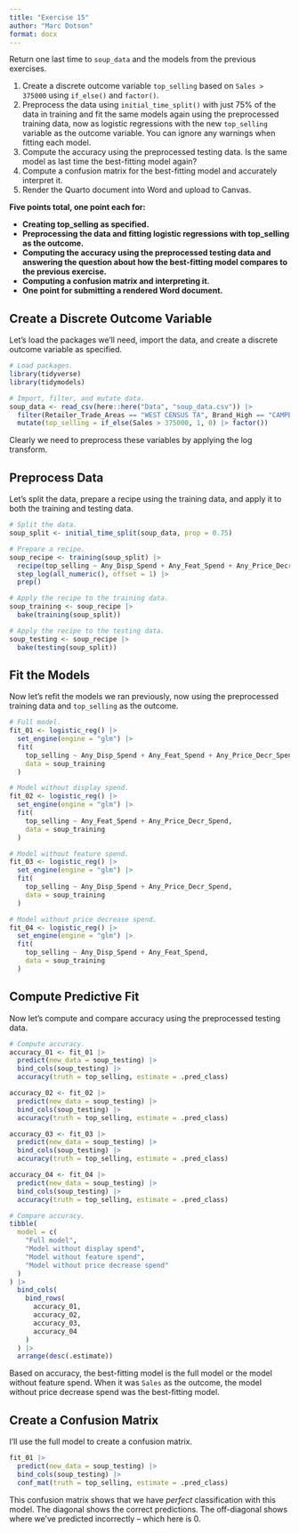 ```yaml
---
title: "Exercise 15"
author: "Marc Dotson"
format: docx
---
```


Return one last time to `soup_data` and the models from the previous exercises.

1. Create a discrete outcome variable `top_selling` based on `Sales > 375000` using `if_else()` and `factor()`.
2. Preprocess the data using `initial_time_split()` with just 75% of the data in training and fit the same models again using the preprocessed training data, now as logistic regressions with the new `top_selling` variable as the outcome variable. You can ignore any warnings when fitting each model.
3. Compute the accuracy using the preprocessed testing data. Is the same model as last time the best-fitting model again?
4. Compute a confusion matrix for the best-fitting model and accurately interpret it.
5. Render the Quarto document into Word and upload to Canvas.

**Five points total, one point each for:**

- **Creating top_selling as specified.**
- **Preprocessing the data and fitting logistic regressions with top_selling as the outcome.**
- **Computing the accuracy using the preprocessed testing data and answering the question about how the best-fitting model compares to the previous exercise.**
- **Computing a confusion matrix and interpreting it.**
- **One point for submitting a rendered Word document.**

## Create a Discrete Outcome Variable

Let's load the packages we'll need, import the data, and create a discrete outcome variable as specified.

```r
# Load packages.
library(tidyverse)
library(tidymodels)

# Import, filter, and mutate data.
soup_data <- read_csv(here::here("Data", "soup_data.csv")) |> 
  filter(Retailer_Trade_Areas == "WEST CENSUS TA", Brand_High == "CAMPBELL'S") |>
  mutate(top_selling = if_else(Sales > 375000, 1, 0) |> factor())
```

Clearly we need to preprocess these variables by applying the log transform.

## Preprocess Data

Let's split the data, prepare a recipe using the training data, and apply it to both the training and testing data.

```r
# Split the data.
soup_split <- initial_time_split(soup_data, prop = 0.75)

# Prepare a recipe.
soup_recipe <- training(soup_split) |> 
  recipe(top_selling ~ Any_Disp_Spend + Any_Feat_Spend + Any_Price_Decr_Spend) |> 
  step_log(all_numeric(), offset = 1) |> 
  prep()

# Apply the recipe to the training data.
soup_training <- soup_recipe |>
  bake(training(soup_split))

# Apply the recipe to the testing data.
soup_testing <- soup_recipe |>
  bake(testing(soup_split))
```

## Fit the Models

Now let's refit the models we ran previously, now using the preprocessed training data and `top_selling` as the outcome.

```r
# Full model.
fit_01 <- logistic_reg() |> 
  set_engine(engine = "glm") |> 
  fit(
    top_selling ~ Any_Disp_Spend + Any_Feat_Spend + Any_Price_Decr_Spend, 
    data = soup_training
  )

# Model without display spend.
fit_02 <- logistic_reg() |> 
  set_engine(engine = "glm") |> 
  fit(
    top_selling ~ Any_Feat_Spend + Any_Price_Decr_Spend, 
    data = soup_training
  )

# Model without feature spend.
fit_03 <- logistic_reg() |> 
  set_engine(engine = "glm") |> 
  fit(
    top_selling ~ Any_Disp_Spend + Any_Price_Decr_Spend, 
    data = soup_training
  )

# Model without price decrease spend.
fit_04 <- logistic_reg() |> 
  set_engine(engine = "glm") |> 
  fit(
    top_selling ~ Any_Disp_Spend + Any_Feat_Spend, 
    data = soup_training
  )
```

## Compute Predictive Fit

Now let's compute and compare accuracy using the preprocessed testing data.

```r
# Compute accuracy.
accuracy_01 <- fit_01 |> 
  predict(new_data = soup_testing) |>
  bind_cols(soup_testing) |>
  accuracy(truth = top_selling, estimate = .pred_class)

accuracy_02 <- fit_02 |> 
  predict(new_data = soup_testing) |>
  bind_cols(soup_testing) |>
  accuracy(truth = top_selling, estimate = .pred_class)

accuracy_03 <- fit_03 |> 
  predict(new_data = soup_testing) |>
  bind_cols(soup_testing) |>
  accuracy(truth = top_selling, estimate = .pred_class)

accuracy_04 <- fit_04 |> 
  predict(new_data = soup_testing) |>
  bind_cols(soup_testing) |>
  accuracy(truth = top_selling, estimate = .pred_class)

# Compare accuracy.
tibble(
  model = c(
    "Full model", 
    "Model without display spend", 
    "Model without feature spend", 
    "Model without price decrease spend"
  )
) |> 
  bind_cols(
    bind_rows(
      accuracy_01,
      accuracy_02,
      accuracy_03,
      accuracy_04
    )
  ) |> 
  arrange(desc(.estimate))
```

Based on accuracy, the best-fitting model is the full model or the model without feature spend. When it was `Sales` as the outcome, the model without price decrease spend was the best-fitting model.

## Create a Confusion Matrix

I'll use the full model to create a confusion matrix.

```r
fit_01 |> 
  predict(new_data = soup_testing) |>
  bind_cols(soup_testing) |>
  conf_mat(truth = top_selling, estimate = .pred_class)
```

This confusion matrix shows that we have *perfect* classification with this model. The diagonal shows the correct predictions. The off-diagonal shows where we've predicted incorrectly -- which here is 0.

